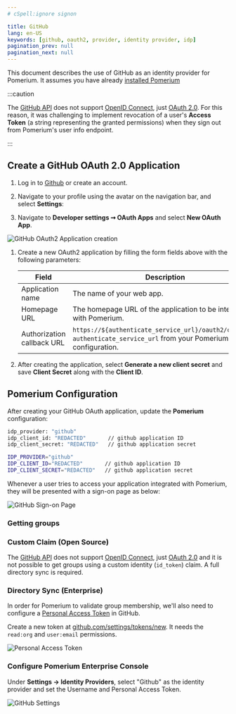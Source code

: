 ```yaml
---
# cSpell:ignore signon

title: GitHub
lang: en-US
keywords: [github, oauth2, provider, identity provider, idp]
pagination_prev: null
pagination_next: null
---
```



This document describes the use of GitHub as an identity provider for Pomerium. It assumes you have already [installed Pomerium](/docs/deploy)

:::caution

The [GitHub API] does not support [OpenID Connect], just [OAuth 2.0]. For this reason, it was challenging to implement revocation of a user's **Access Token** (a string representing the granted permissions) when they sign out from Pomerium's user info endpoint.

:::

## Create a GitHub OAuth 2.0 Application

1. Log in to [Github](https://github.com/login) or create an account.

1. Navigate to your profile using the avatar on the navigation bar, and select **Settings**:

1. Navigate to **Developer settings ➞ OAuth Apps** and select **New OAuth App**.

![GitHub OAuth2 Application creation](./img/github/github-oauth-creation.png)

1. Create a new OAuth2 application by filling the form fields above with the following parameters:

   | Field | Description |
   | --- | --- |
   | Application name | The name of your web app. |
   | Homepage URL | The homepage URL of the application to be integrated with Pomerium. |
   | Authorization callback URL | `https://${authenticate_service_url}/oauth2/callback`, `authenticate_service_url` from your Pomerium configuration. |

1. After creating the application, select **Generate a new client secret** and save **Client Secret** along with the **Client ID**.

## Pomerium Configuration

After creating your GitHub OAuth application, update the **Pomerium** configuration:

<Tabs>
<TabItem value="config.yaml" label="config.yaml">

```bash
idp_provider: "github"
idp_client_id: "REDACTED"       // github application ID
idp_client_secret: "REDACTED"   // github application secret
```

</TabItem>
<TabItem value="Environment Variables" label="Environment Variables">

```bash
IDP_PROVIDER="github"
IDP_CLIENT_ID="REDACTED"       // github application ID
IDP_CLIENT_SECRET="REDACTED"   // github application secret
```

</TabItem>
</Tabs>

Whenever a user tries to access your application integrated with Pomerium, they will be presented with a sign-on page as below:

![GitHub Sign-on Page](./img/github/github-signon-page.png)

### Getting groups

<Tabs>
<TabItem value="Custom Claim (Open Source)" label="Custom Claim (Open Source)">

### Custom Claim (Open Source)

The [GitHub API] does not support [OpenID Connect], just [OAuth 2.0] and it is not possible to get groups using a custom identity (`id_token`) claim. A full directory sync is required.

</TabItem>
<TabItem value="Directory Sync (Enterprise)" label="Directory Sync (Enterprise)">

### Directory Sync (Enterprise)

In order for Pomerium to validate group membership, we'll also need to configure a [Personal Access Token](https://docs.github.com/en/authentication/keeping-your-account-and-data-secure/creating-a-personal-access-token) in GitHub.

Create a new token at [github.com/settings/tokens/new](https://github.com/settings/tokens/new). It needs the `read:org` and `user:email` permissions.

![Personal Access Token](./img/github/github-personal-access-token.png)

### Configure Pomerium Enterprise Console

Under **Settings → Identity Providers**, select "Github" as the identity provider and set the Username and Personal Access Token.

![GitHub Settings](./img/github/github-idp.png)

</TabItem>
</Tabs>

[github api]: https://developer.github.com/v3/#oauth2-token-sent-in-a-header
[openid connect]: https://en.wikipedia.org/wiki/OpenID_Connect
[oauth 2.0]: https://auth0.com/docs/protocols/oauth2
